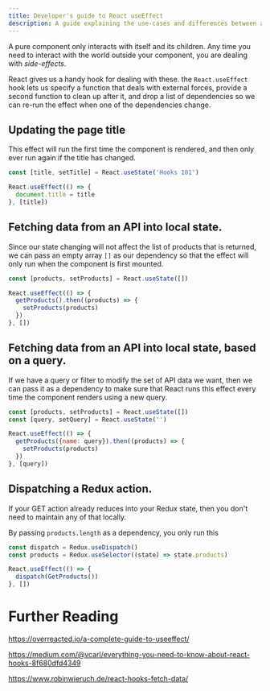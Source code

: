 ```yaml
---
title: Developer's guide to React useEffect
description: A guide explaining the use-cases and differences between a few of React's Hooks
---
```


A pure component only interacts with itself and its children. Any time you need to interact with the world outside your component, you are dealing with _side-effects_.

React gives us a handy hook for dealing with these. the `React.useEffect` hook lets us specify a function that deals with external forces, provide a second function to clean up after it, and drop a list of dependencies so we can re-run the effect when one of the dependencies change.

## Updating the page title

This effect will run the first time the component is rendered, and then only ever run again if the title has changed.

```js numbered
const [title, setTitle] = React.useState('Hooks 101')

React.useEffect(() => {
  document.title = title
}, [title])
```

## Fetching data from an API into local state.

Since our state changing will not affect the list of products that is returned, we can pass an empty array `[]` as our dependency so that the effect will only run when the component is first mounted.

```js numbered
const [products, setProducts] = React.useState([])

React.useEffect(() => {
  getProducts().then((products) => {
    setProducts(products)
  })
}, [])
```

## Fetching data from an API into local state, based on a query.

If we have a query or filter to modify the set of API data we want, then we can pass it as a dependency to make sure that React runs this effect every time the component renders using a new query.

```js numbered
const [products, setProducts] = React.useState([])
const [query, setQuery] = React.useState('')

React.useEffect(() => {
  getProducts({name: query}).then((products) => {
    setProducts(products)
  })
}, [query])
```

## Dispatching a Redux action.

If your GET action already reduces into your Redux state, then you don't need to maintain any of that locally.

By passing `products.length` as a dependency, you only run this

```js numbered
const dispatch = Redux.useDispatch()
const products = Redux.useSelector((state) => state.products)

React.useEffect(() => {
  dispatch(GetProducts())
}, [])
```

# Further Reading

https://overreacted.io/a-complete-guide-to-useeffect/

https://medium.com/@vcarl/everything-you-need-to-know-about-react-hooks-8f680dfd4349

https://www.robinwieruch.de/react-hooks-fetch-data/

